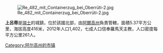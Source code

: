 [[Image:Re_482_mit_Containerzug_bei_Oberrüti-2.jpg|right]]

'''上呂蒂'''是[[瑞士|瑞士]]的城鎮，位於該國北部，由[[阿爾高州|阿爾高州]]負責管轄，面積5.37平方公里，海拔高度416米，2012年人口1,402，七成人口信奉羅馬天主教，人口密度每平方公里261人。

{{Switzerland-geo-stub}}
[[Category:阿尔高州的市镇|Category:阿尔高州的市镇]]